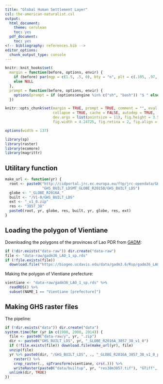 ```yaml
---
title: "Global Human Settlement Layer"
csl: the-american-naturalist.csl
output:
  html_document:
    theme: cerulean
    toc: yes
  pdf_document:
    toc: yes
<!-- bibliography: references.bib -->
editor_options: 
  chunk_output_type: console
---
```


<!--
IMAGES:
Insert them with: ![alt text](image.png)
You can also resize them if needed: convert image.png -resize 50% image.png
If you want to center the image, go through HTML code:
<div style="text-align:center"><img src ="image.png"/></div>

REFERENCES:
For references: Put all the bibTeX references in the file "references.bib"
in the current folder and cite the references as @key or [@key] in the text.
Uncomment the bibliography field in the above header and put a "References"
title wherever you want to display the reference list.
-->

<style type="text/css">
.main-container {
  max-width: 1370px;
  margin-left: auto;
  margin-right: auto;
}
</style>

```r
knitr::knit_hooks$set(
  margin = function(before, options, envir) {
    if (before) par(mgp = c(1.5, .5, 0), bty = "n", plt = c(.105, .97, .13, .97))
    else NULL
  },
  prompt = function(before, options, envir) {
    options(prompt = if (options$engine %in% c("sh", "bash")) "$ " else "> ")
  })

knitr::opts_chunk$set(margin = TRUE, prompt = TRUE, comment = "", eval = FALSE,
                      collapse = TRUE, cache = FALSE, autodep = TRUE,
                      dev.args = list(pointsize = 11), fig.height = 3.5,
                      fig.width = 4.24725, fig.retina = 2, fig.align = "center")

options(width = 137)
```

```r
library(sp)
library(raster)
library(ecomore)
library(magrittr)
```

## Utilitary function

```r
make_url <- function(yr) {
  root <- paste0("http://cidportal.jrc.ec.europa.eu/ftp/jrc-opendata/GHSL/",
                 "GHS_BUILT_LDSMT_GLOBE_R2015B/GHS_BUILT_LDS")
  globe <- "_GLOBE_R2016A_"
  built <- "/V1-0/GHS_BUILT_LDS"
  ext <- "_v1_0.zip"
  res <- "3857_38"
  paste0(root, yr, globe, res, built, yr, globe, res, ext)
}
```

## Loading the polygon of Vientiane

Downloading the polygons of the provinces of Lao PDR from
[GADM](https://gadm.org/index.html):

```r
if (!dir.exists("data-raw")) dir.create("data-raw")
file <- "data-raw/gadm36_LAO_1_sp.rds"
if (!file.exists(file))
  download.file("https://biogeo.ucdavis.edu/data/gadm3.6/Rsp/gadm36_LAO_1_sp.rds", file)
```

Making the polygon of Vientiane prefecture:

```r
vientiane <- "data-raw/gadm36_LAO_1_sp.rds" %>% 
  readRDS() %>% 
  subset(NAME_1 == "Vientiane [prefecture]")
```

## Making GHS raster files

The pipeline:

```r
if (!dir.exists("data")) dir.create("data")
system.time(for (yr in c(1990, 2000, 2014)) {
  file <- paste0("data-raw/y", yr, ".zip")
  dir <- paste0("GHS_BUILT_LDS", yr, "_GLOBE_R2016A_3857_38_v1_0")
  if (!file.exists(file)) download.file(make_url(yr), file)
  unzip(file)
  yr %>% paste0(dir, "/GHS_BUILT_LDS", ., "_GLOBE_R2016A_3857_38_v1_0_p2.tif") %>% 
    raster() %>% 
    crop_raster(., spTransform(vientiane, crs(.))) %>% 
    writeRaster(paste0("data/builtup", yr, "res38m3857.tif"), "GTiff", overwrite = TRUE)
  unlink(dir, TRUE)
})
```






